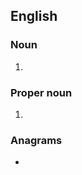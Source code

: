 {{also|dob|dob-|dób}}
==English==

===Noun===
{{wikipedia|dab=DOB}}
{{en-noun}}

# {{initialism of|en|date of birth}}

===Proper noun===
{{en-proper noun}}

# {{initialism of|en|{{w|Daughters of Bilitis}}}} {{non-gloss|The first organized and successful lesbian liberation organization in the United States.}}

===Anagrams===
* {{anagrams|en|a=bdo|BOD|Bod|bod}}